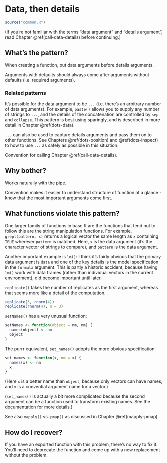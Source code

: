 # Data, then details {#args-data-details}

```r
source("common.R")
```

(If you're not familiar with the terms "data argument" and "details argument", read Chapter \@ref(call-data-details) before continuing.)

## What's the pattern?

When creating a function, put data arguments before details arguments. 

Arguments with defaults should always come after arguments without defaults (i.e. required arguments).

### Related patterns

It's possible for the data argument to be `...` (i.e. there's an arbitrary number of data arguments). For example, `paste()` allows you to supply any number of strings to `...`, and the details of the concatenation are controlled by `sep` and `collapse`. This pattern is best using sparingly, and is described in more detail in Chapter \@ref(dots-data). 

`...` can also be used to capture details arguments and pass them on to other functions. See Chapters \@ref(dots-position) and \@ref(dots-inspect) to how to use `...` as safely as possible in this situation.

Convention for calling Chapter \@ref(call-data-details).

## Why bother?

Works naturally with the pipe.

Convention makes it easier to understand structure of function at a glance - know that the most important arguments come first.

## What functions violate this pattern?

One larger family of functions in base R are the functions that tend not to follow this are the string manipulation functions. For example, `grepl(pattern, x)` returns a logical vector the same length as `x` containing `TRUE` wherever `pattern` is matched. Here, `x` is the data argument (it's the character vector of strings to compare), and `pattern` is the data argument. 

Another important example is `lm()`: I think it's fairly obvious that the primary data argument is `data` and one of the key details is the model specification in the `formula` argument. This is partly a historic accident, because having `lm()` work with data frames (rather than individual vectors in the current environment), did become important until later. 

`replicate()` takes the number of replicates as the first argument, whereas that seems more like a detail of the computation.

```r
replicate(3, rnorm(4))
replicate(rnorm(4), n = 3)
```

`setNames()` has a very unusual function:

```r
setNames <- function(object = nm, nm) {
  names(object) <- nm
  object
}
```

The purrr equivalent, `set_names()` adopts the more obvious specification:

```r
set_names <- function(x, nm = x) {
  names(x) <- nm
  x
}
```

(Here `x` is a better name than `object`, because only vectors can have names, and `x` is a convential argument name for a vector.)

(`set_names()` is actually a bit more complicated because the second argument can be a function used to transform existing names. See the documentation for more details.)

See also `mapply()` vs. `pmap()` as discussed in Chapter \@ref(mapply-pmap).

## How do I recover?

If you have an exported function with this problem, there's no way to fix it. You'll need to deprecate the function and come up with a new replacement without the problem.
